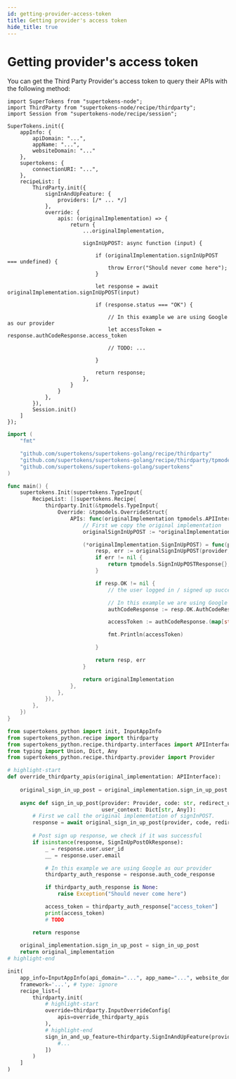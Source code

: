 ```yaml
---
id: getting-provider-access-token
title: Getting provider's access token
hide_title: true
---
```


<!-- COPY DOCS -->
<!-- ./thirdparty/post-login/getting-provider-access-token.mdx -->


# Getting provider's access token

You can get the Third Party Provider's access token to query their APIs with the following method:

<BackendSDKTabs>
<TabItem value="nodejs">

```tsx
import SuperTokens from "supertokens-node";
import ThirdParty from "supertokens-node/recipe/thirdparty";
import Session from "supertokens-node/recipe/session";

SuperTokens.init({
    appInfo: {
        apiDomain: "...",
        appName: "...",
        websiteDomain: "..."
    },
    supertokens: {
        connectionURI: "...",
    },
    recipeList: [
        ThirdParty.init({
            signInAndUpFeature: {
                providers: [/* ... */]
            },
            override: {
                apis: (originalImplementation) => {
                    return {
                        ...originalImplementation,

                        signInUpPOST: async function (input) {

                            if (originalImplementation.signInUpPOST === undefined) {
                                throw Error("Should never come here");
                            }

                            let response = await originalImplementation.signInUpPOST(input)

                            if (response.status === "OK") {

                                // In this example we are using Google as our provider
                                let accessToken = response.authCodeResponse.access_token

                                // TODO: ...

                            }

                            return response;
                        },
                    }
                }
            },
        }),
        Session.init()
    ]
});
```
</TabItem>
<TabItem value="go">

```go
import (
	"fmt"

	"github.com/supertokens/supertokens-golang/recipe/thirdparty"
	"github.com/supertokens/supertokens-golang/recipe/thirdparty/tpmodels"
	"github.com/supertokens/supertokens-golang/supertokens"
)

func main() {
	supertokens.Init(supertokens.TypeInput{
		RecipeList: []supertokens.Recipe{
			thirdparty.Init(&tpmodels.TypeInput{
				Override: &tpmodels.OverrideStruct{
					APIs: func(originalImplementation tpmodels.APIInterface) tpmodels.APIInterface {
						// First we copy the original implementation
						originalSignInUpPOST := *originalImplementation.SignInUpPOST

						(*originalImplementation.SignInUpPOST) = func(provider tpmodels.TypeProvider, code string, authCodeResponse interface{}, redirectURI string, options tpmodels.APIOptions, userContext supertokens.UserContext) (tpmodels.SignInUpPOSTResponse, error) {
							resp, err := originalSignInUpPOST(provider, code, authCodeResponse, redirectURI, options, userContext)
							if err != nil {
								return tpmodels.SignInUpPOSTResponse{}, err
							}

							if resp.OK != nil {
								// the user logged in / signed up successfully

								// In this example we are using Google as our provider
								authCodeResponse := resp.OK.AuthCodeResponse

								accessToken := authCodeResponse.(map[string]interface{})["access_token"].(string)

								fmt.Println(accessToken)

							}

							return resp, err
						}

						return originalImplementation
					},
				},
			}),
		},
	})
}
```

</TabItem>
<TabItem value="python">

```python
from supertokens_python import init, InputAppInfo
from supertokens_python.recipe import thirdparty
from supertokens_python.recipe.thirdparty.interfaces import APIInterface, APIOptions, SignInUpPostOkResponse
from typing import Union, Dict, Any
from supertokens_python.recipe.thirdparty.provider import Provider

# highlight-start
def override_thirdparty_apis(original_implementation: APIInterface):
    
    original_sign_in_up_post = original_implementation.sign_in_up_post
    
    async def sign_in_up_post(provider: Provider, code: str, redirect_uri: str, client_id: Union[str, None], auth_code_response: Union[Dict[str, Any], None], api_options: APIOptions,
                              user_context: Dict[str, Any]):
        # First we call the original implementation of signInPOST.
        response = await original_sign_in_up_post(provider, code, redirect_uri, client_id, auth_code_response, api_options, user_context)
        
        # Post sign up response, we check if it was successful
        if isinstance(response, SignInUpPostOkResponse):
            _ = response.user.user_id
            __ = response.user.email

            # In this example we are using Google as our provider
            thirdparty_auth_response = response.auth_code_response

            if thirdparty_auth_response is None:
                raise Exception("Should never come here")

            access_token = thirdparty_auth_response["access_token"]
            print(access_token)
            # TODO

        return response
        
    original_implementation.sign_in_up_post = sign_in_up_post
    return original_implementation
# highlight-end

init(
    app_info=InputAppInfo(api_domain="...", app_name="...", website_domain="..."),
    framework='...', # type: ignore
    recipe_list=[
        thirdparty.init(
            # highlight-start
            override=thirdparty.InputOverrideConfig(
                apis=override_thirdparty_apis
            ),
            # highlight-end
            sign_in_and_up_feature=thirdparty.SignInAndUpFeature(providers=[
                #...
            ])
        )
    ]
)
```

</TabItem>
</BackendSDKTabs>